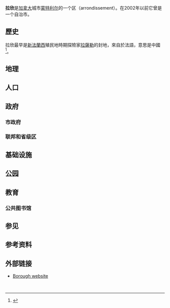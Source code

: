 {{Infobox settlement
|name                   = Lachine
|settlement_type        = [[Boroughs_of_Montreal|Borough]] of [[Montreal|Montreal]]
|official_name          = 
|native_name            = 
|nickname               = 
|motto                  = 
|image_blank_emblem     = Logolachine.png
|blank_emblem_size      = 175px
|image_skyline          = Fontaine de vie 10.jpg
|imagesize              = 
|image_caption          = The Fontaine de Vie at Lachine Borough Hall
|image_flag             = 
|image_shield           = 
|image_map              = Carte localisation Montréal - Lachine.svg
|mapsize                = 275px
|map_caption            = Location of Lachine on the Island of Montreal.<br> (Grey areas indicate demerged municipalities).
|coordinates_region     = CA-QC
|subdivision_type       = [[Countries_of_the_world|Country]]
|subdivision_type1      = [[Provinces_of_Canada|Province]]
|subdivision_type2      = [[List_of_Quebec_regions|Region]]
|subdivision_name       = {{CAN}}
|subdivision_name1      = {{QC}}
|subdivision_name2      = [[Montréal_(region)|Montréal]]
|seat_type              =Electoral Districts<br>[[List_of_Canadian_federal_ridings|Federal]]
|seat                   =<br>[[Notre-Dame-de-Grâce—Lachine|Notre-Dame-de-Grâce—Lachine]]
|parts_type             =[[List_of_Quebec_provincial_electoral_districts|Provincial]]
|parts                  =[[Marquette_(provincial_electoral_district)|Marquette]]
|government_footnotes =<ref name="AMRQ">[http://www.mamrot.gouv.qc.ca/repertoire-des-municipalites/fiche/arrondissement/REM27/ Ministère des Affaires Municipales et Régions: Lachine] {{Webarchive|url=https://archive.is/20121216011734/http://www.mamrot.gouv.qc.ca/repertoire-des-municipalites/fiche/arrondissement/REM27/ |date=2012年12月16日 }}</ref>
|government_type        =Borough
|leader_title           =[[Mayor|Mayor]]
|leader_name            =[[Claude_Dauphin_(politician)|Claude Dauphin]]
|leader_title1          = Federal [[Canadian_House_of_Commons|MP]](s)
|leader_name1           =[[Isabelle_Morin|Isabelle Morin]] [[New_Democratic_Party_of_Canada|(NDP)]]
|leader_title2          = Quebec [[National_Assembly_of_Quebec|MNA]](s)
|leader_name2           =[[François_Ouimet|François Ouimet]] [[Quebec_Liberal_Party|(PLQ)]]
|established_title      =  
|established_date       = 
|established_title2     = Incorporated
|established_date2      = 1872
|established_title3     = Merged
|established_date3      = January 1, 2002
|area_footnotes         =<ref name="SC2006">{{Cite web |url=http://www12.statcan.ca/census-recensement/2006/dp-pd/prof/92-591/details/page.cfm?Lang=E&Geo1=CSD&Code1=2466057&Geo2=PR&Code2=24&Data=Count&SearchText=lachine&SearchType=Begins&SearchPR=24&B1=Custom&Custom=1000 |title=2006 Statistics Canada Community Profile: Lachine, Quebec |accessdate=2015-05-16 |archive-date=2016-03-03 |archive-url=https://web.archive.org/web/20160303230401/http://www12.statcan.ca/census-recensement/2006/dp-pd/prof/92-591/details/page.cfm?Lang=E&Geo1=CSD&Code1=2466057&Geo2=PR&Code2=24&Data=Count&SearchText=lachine&SearchType=Begins&SearchPR=24&B1=Custom&Custom=1000 |dead-url=no }}</ref>
|area_magnitude         = 1 E+7
|area_total_km2         = 
|area_land_km2          = 17.75
|area_water_km2         = 
|area_water_percent     = 
|population_as_of       = [[Canada_2011_Census|2011]]
|population_footnotes   =<ref name="SC2006" /><ref name="MontréalStatistique2011">{{cite web|url=http://ville.montreal.qc.ca/pls/portal/docs/PAGE/MTL_STATS_FR/MEDIA/DOCUMENTS/01_POPULATION_DENSIT%C9_2011.PDF|title=Population totale en 2006 et en 2011 - Variation — Densité|year=2012|work=[[Canada_2011_Census|Canada 2011 Census]]|publisher=Ville de Montréal|language=fr|accessdate=5 June 2012|archive-date=2021-10-17|archive-url=https://web.archive.org/web/20211017153755/http://ville.montreal.qc.ca/pls/portal/docs/PAGE/MTL_STATS_FR/MEDIA/DOCUMENTS/01_POPULATION_DENSIT%C9_2011.PDF}}</ref>
|population_note        =  
|population_total       = 41,696
|population_density_km2 = 2,344.6
|population_blank1_title =Change <small>(2006-11)</small>
|population_blank1       ={{profit}}0.5%
|population_blank2_title =Dwellings <small>(2006)</small>
|population_blank2       = 19909
|timezone               = [[Eastern_Time_Zone|EST]]
|utc_offset             = -5
|timezone_DST           = EDT
|utc_offset_DST         = -4
|latd=45 |latm=26 |lats=25 |latNS=N
|longd=73 |longm=42 |longs=20 |longEW=W
|elevation_m            = 
|postal_code_type       = 
|postal_code            = 
|area_code              = [[Area_code_514|514]]<ref>{{cite web |url=http://www.localcallingguide.com/lca_exch.php?dir=1&exch=171030 |work=Local Calling Guide |title=Lachine, QC |accessdate=2015-05-16 |archive-date=2016-03-13 |archive-url=https://web.archive.org/web/20160313031918/http://localcallingguide.com/lca_exch.php?dir=1&exch=171030 |dead-url=no }}</ref>
|blank_name             = Access Routes<ref>{{Cite web |url=http://www.quebec511.gouv.qc.ca/fr/carte_routiere/ |title=Official Transport Quebec Road Map |accessdate=2015-05-16 |archive-date=2011-02-24 |archive-url=https://web.archive.org/web/20110224075355/http://www.quebec511.gouv.qc.ca/fr/carte%5Froutiere/ |dead-url=yes }}</ref><br> {{jct|state=QC|A|13}}<br> {{jct|state=QC|A|20}}
|blank_info             =<br> {{jct|state=QC|A|520}}<br> {{jct|state=QC|QC|138}}
|website                = [http://lachine.ville.montreal.qc.ca/ lachine. ville.montreal.qc.ca]
|footnotes              = 
}}

'''拉欣'''是[[加拿大|加拿大]]城市[[蒙特利尔|蒙特利尔]]的一个区（arrondissement）。在2002年以前它曾是一个自治市。

==歷史==
拉欣最早是[[新法蘭西|新法蘭西]]殖民地時期探險家[[拉薩勒|拉薩勒]]的封地，來自於法語{{lang|fr|La Chine}}，意思是中國<ref>{{Harvp|Parkman|1869|pp=6–8}}</ref>。

==地理==

==人口==

==政府==

===市政府===

===联邦和省级区===

==基础设施==

==公园==

==教育==
{{expand section|date=December 2014}}

===公共图书馆===


==参见==
==参考资料==
{{reflist}}

==外部链接==
* [http://ville.montreal.qc.ca/pls/portal/url/page/arr_lach_en/accueil Borough website]

{{Geographic Location (8-way)
 | Centre    = [[Image:Flag_of_Montreal.svg|25px]] Lachine (Montreal)
 | North     = [[Côte_Saint-Luc|Côte Saint-Luc]]
 | Northeast = [[Montreal_West,_Quebec|Montreal West]]
 | East      = [[Image:Flag_of_Montreal.svg|25px]] [[Le_Sud-Ouest|Le Sud-Ouest]] ([[Montreal|Montreal]])
 | Southeast = [[Image:Flag_of_Montreal.svg|25px]] [[LaSalle,_Quebec|LaSalle]] ([[Montreal|Montreal]])
 | South     = '''''[[Saint_Lawrence_River|Saint Lawrence River]]'''''
 | Southwest = '''''[[Saint_Lawrence_River|Saint Lawrence River]]'''''
 | West      = [[Dorval|Dorval]]
 | Northwest = [[Image:Flag_of_Montreal.svg|25px]] [[Saint-Laurent,_Quebec|Saint-Laurent]] ([[Montreal|Montreal]])
}}
<br>
{{MontrealNeighbourhoods}}

{{coord|45|25|54|N|73|40|30|W|region:CA-QC_type:city(40222)|display=title}}